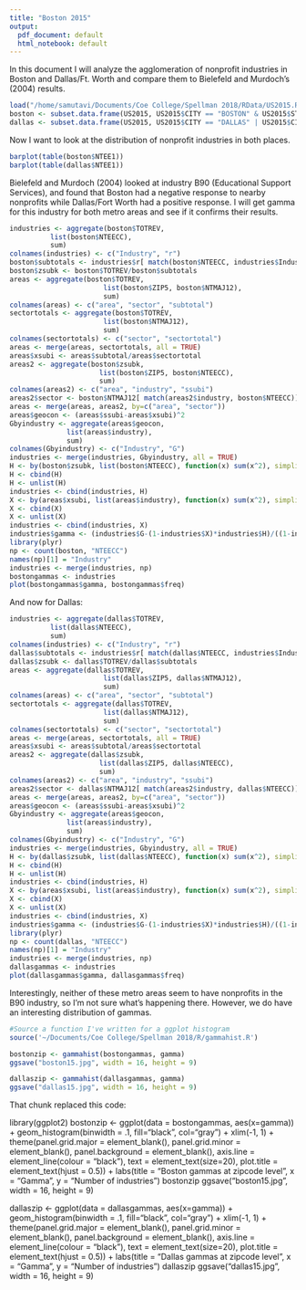 ```yaml
---
title: "Boston 2015"
output:
  pdf_document: default
  html_notebook: default
---
```

In this document I will analyze the agglomeration of nonprofit industries in Boston and Dallas/Ft. Worth and compare them to Bielefeld and Murdoch's (2004) results.
```r
load("/home/samutavi/Documents/Coe College/Spellman 2018/RData/US2015.Rdata")
boston <- subset.data.frame(US2015, US2015$CITY == "BOSTON" & US2015$STATE == "MA")
dallas <- subset.data.frame(US2015, US2015$CITY == "DALLAS" | US2015$CITY == "FORT WORTH" & US2015$STATE == "TX")
```
Now I want to look at the distribution of nonprofit industries in both places.

```r
barplot(table(boston$NTEE1))
barplot(table(dallas$NTEE1))
```
Bielefeld and Murdoch (2004) looked at industry B90 (Educational Support Services), and found that Boston had a negative response to nearby nonprofits while Dallas/Fort Worth had a positive response. I will get gamma for this industry for both metro areas and see if it confirms their results. 
```r
industries <- aggregate(boston$TOTREV, 
          list(boston$NTEECC),
          sum)
colnames(industries) <- c("Industry", "r")
boston$subtotals <- industries$r[ match(boston$NTEECC, industries$Industry) ]
boston$zsubk <- boston$TOTREV/boston$subtotals
areas <- aggregate(boston$TOTREV,
                       list(boston$ZIP5, boston$NTMAJ12),
                       sum)
colnames(areas) <- c("area", "sector", "subtotal")
sectortotals <- aggregate(boston$TOTREV,
                       list(boston$NTMAJ12),
                       sum)
colnames(sectortotals) <- c("sector", "sectortotal")
areas <- merge(areas, sectortotals, all = TRUE)
areas$xsubi <- areas$subtotal/areas$sectortotal
areas2 <- aggregate(boston$zsubk, 
                      list(boston$ZIP5, boston$NTEECC),
                      sum)
colnames(areas2) <- c("area", "industry", "ssubi")
areas2$sector <- boston$NTMAJ12[ match(areas2$industry, boston$NTEECC)]
areas <- merge(areas, areas2, by=c("area", "sector"))
areas$geocon <- (areas$ssubi-areas$xsubi)^2
Gbyindustry <- aggregate(areas$geocon, 
              list(areas$industry),
              sum)
colnames(Gbyindustry) <- c("Industry", "G")
industries <- merge(industries, Gbyindustry, all = TRUE)
H <- by(boston$zsubk, list(boston$NTEECC), function(x) sum(x^2), simplify = FALSE)
H <- cbind(H)
H <- unlist(H)
industries <- cbind(industries, H)
X <- by(areas$xsubi, list(areas$industry), function(x) sum(x^2), simplify = FALSE)
X <- cbind(X)
X <- unlist(X)
industries <- cbind(industries, X)
industries$gamma <- (industries$G-(1-industries$X)*industries$H)/((1-industries$X)*(1-industries$H))
library(plyr)
np <- count(boston, "NTEECC")
names(np)[1] = "Industry"
industries <- merge(industries, np)
bostongammas <- industries
plot(bostongammas$gamma, bostongammas$freq)

```
And now for Dallas:

```r
industries <- aggregate(dallas$TOTREV, 
          list(dallas$NTEECC),
          sum)
colnames(industries) <- c("Industry", "r")
dallas$subtotals <- industries$r[ match(dallas$NTEECC, industries$Industry) ]
dallas$zsubk <- dallas$TOTREV/dallas$subtotals
areas <- aggregate(dallas$TOTREV,
                       list(dallas$ZIP5, dallas$NTMAJ12),
                       sum)
colnames(areas) <- c("area", "sector", "subtotal")
sectortotals <- aggregate(dallas$TOTREV,
                       list(dallas$NTMAJ12),
                       sum)
colnames(sectortotals) <- c("sector", "sectortotal")
areas <- merge(areas, sectortotals, all = TRUE)
areas$xsubi <- areas$subtotal/areas$sectortotal
areas2 <- aggregate(dallas$zsubk, 
                      list(dallas$ZIP5, dallas$NTEECC),
                      sum)
colnames(areas2) <- c("area", "industry", "ssubi")
areas2$sector <- dallas$NTMAJ12[ match(areas2$industry, dallas$NTEECC)]
areas <- merge(areas, areas2, by=c("area", "sector"))
areas$geocon <- (areas$ssubi-areas$xsubi)^2
Gbyindustry <- aggregate(areas$geocon, 
              list(areas$industry),
              sum)
colnames(Gbyindustry) <- c("Industry", "G")
industries <- merge(industries, Gbyindustry, all = TRUE)
H <- by(dallas$zsubk, list(dallas$NTEECC), function(x) sum(x^2), simplify = FALSE)
H <- cbind(H)
H <- unlist(H)
industries <- cbind(industries, H)
X <- by(areas$xsubi, list(areas$industry), function(x) sum(x^2), simplify = FALSE)
X <- cbind(X)
X <- unlist(X)
industries <- cbind(industries, X)
industries$gamma <- (industries$G-(1-industries$X)*industries$H)/((1-industries$X)*(1-industries$H))
library(plyr)
np <- count(dallas, "NTEECC")
names(np)[1] = "Industry"
industries <- merge(industries, np)
dallasgammas <- industries
plot(dallasgammas$gamma, dallasgammas$freq)
```

Interestingly, neither of these metro areas seem to have \textit{any} nonprofits in the B90 industry, so I'm not sure what's happening there. However, we do have an interesting distribution of gammas. 
```r
#Source a function I've written for a ggplot histogram
source('~/Documents/Coe College/Spellman 2018/R/gammahist.R')

bostonzip <- gammahist(bostongammas, gamma)
ggsave("boston15.jpg", width = 16, height = 9)

dallaszip <- gammahist(dallasgammas, gamma)
ggsave("dallas15.jpg", width = 16, height = 9)

```

That chunk replaced this code:

library(ggplot2)
bostonzip <- ggplot(data = bostongammas, aes(x=gamma)) + 
  geom_histogram(binwidth = .1, fill="black", col="gray") +
  xlim(-1, 1) + theme(panel.grid.major = element_blank(), panel.grid.minor = element_blank(),
  panel.background = element_blank(), axis.line = element_line(colour = "black"), text = element_text(size=20), plot.title = element_text(hjust = 0.5)) + labs(title = "Boston gammas at zipcode level", x = "Gamma", y = "Number of industries")
bostonzip
ggsave("boston15.jpg", width = 16, height = 9)

dallaszip <- ggplot(data = dallasgammas, aes(x=gamma)) + 
  geom_histogram(binwidth = .1, fill="black", col="gray") +
  xlim(-1, 1) + theme(panel.grid.major = element_blank(), panel.grid.minor = element_blank(),
panel.background = element_blank(), axis.line = element_line(colour = "black"), text = element_text(size=20), plot.title = element_text(hjust = 0.5)) + labs(title = "Dallas gammas at zipcode level", x = "Gamma", y = "Number of industries")
dallaszip
ggsave("dallas15.jpg", width = 16, height = 9)



